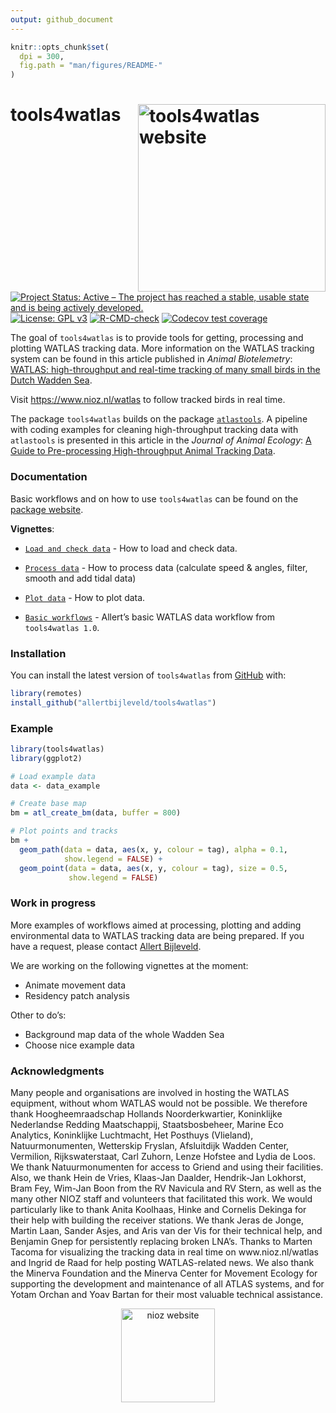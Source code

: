 ```yaml
---
output: github_document
---
```


<!-- README.md is generated from README.Rmd. Please edit that file -->

```r
knitr::opts_chunk$set(
  dpi = 300,
  fig.path = "man/figures/README-"
)
```

# tools4watlas <a href="https://krietsch.github.io/tools4watlas/g"><img src="man/figures/logo.png" align="right" height="300" alt="tools4watlas website" /></a>

<!-- badges: start -->
[![Project Status: Active – The project has reached a stable, usable state and is being actively developed.](http://www.repostatus.org/badges/latest/active.svg)](http://www.repostatus.org/#active)
[![License: GPL v3](https://img.shields.io/badge/License-GPL%20v3-blue.svg)](https://www.gnu.org/licenses/gpl-3.0)
[![R-CMD-check](https://github.com/krietsch/tools4watlas/actions/workflows/R-CMD-check.yaml/badge.svg)](https://github.com/krietsch/tools4watlas/actions/workflows/R-CMD-check.yaml)
[![Codecov test coverage](https://codecov.io/gh/krietsch/tools4watlas/graph/badge.svg)](https://app.codecov.io/gh/krietsch/tools4watlas)
<!-- badges: end -->

The goal of `tools4watlas` is to provide tools for getting, processing and plotting WATLAS tracking data. More information on the WATLAS tracking system can be found in this article published in *Animal Biotelemetry*: [WATLAS: high-throughput and real-time tracking of many small birds in the Dutch Wadden Sea](https://doi.org/10.1186/s40317-022-00307-w). 

Visit <https://www.nioz.nl/watlas> to follow tracked birds in real time.

The package `tools4watlas` builds on the package [`atlastools`](https://github.com/pratikunterwegs/atlastools). A pipeline with coding examples for cleaning high-throughput tracking data with `atlastools` is presented in this article in the *Journal of Animal Ecology*: [A Guide to Pre-processing High-throughput Animal Tracking Data](https://doi.org/10.1111/1365-2656.13610).

### **Documentation**

Basic workflows and on how to use `tools4watlas` can be found on the [package website](https://krietsch.github.io/tools4watlas/).

**Vignettes**:

   - [`Load and check data`](https://krietsch.github.io/tools4watlas/articles/load_and_check_data.html) - 
  How to load and check data. 
   
   - [`Process data`](https://krietsch.github.io/tools4watlas/articles/process_data.html) - 
  How to process data (calculate speed & angles, filter, smooth and add tidal data)
  
   - [`Plot data`](https://krietsch.github.io/tools4watlas/articles/plot_data.html) - 
  How to plot data. 
  
   - [`Basic workflows`](https://krietsch.github.io/tools4watlas/articles/basic_work_flows.html) -
  Allert's basic WATLAS data workflow from `tools4watlas 1.0`. 

### **Installation**

You can install the latest version of `tools4watlas` from [GitHub](https://github.com/allertbijleveld/tools4watlas) with:

```r
library(remotes)
install_github("allertbijleveld/tools4watlas")
```

### **Example**

```r

library(tools4watlas)
library(ggplot2)

# Load example data
data <- data_example

# Create base map
bm = atl_create_bm(data, buffer = 800)

# Plot points and tracks
bm +
  geom_path(data = data, aes(x, y, colour = tag), alpha = 0.1, 
            show.legend = FALSE) +
  geom_point(data = data, aes(x, y, colour = tag), size = 0.5, 
             show.legend = FALSE)
```

### **Work in progress**

More examples of workflows aimed at processing, plotting and adding environmental data to WATLAS tracking data are being prepared. If you have a request, please contact [Allert Bijleveld](mailto:allert.bijleveld@nioz.nl). 

We are working on the following vignettes at the moment:

- Animate movement data
- Residency patch analysis

Other to do's:

- Background map data of the whole Wadden Sea
- Choose nice example data

### **Acknowledgments**

Many people and organisations are involved in hosting the WATLAS equipment, without whom WATLAS would not be possible. We therefore thank Hoogheemraadschap Hollands Noorderkwartier, Koninklijke Nederlandse Redding Maatschappij, Staatsbosbeheer, Marine Eco Analytics, Koninklijke Luchtmacht, Het Posthuys (Vlieland), Natuurmonumenten, Wetterskip Fryslan, Afsluitdijk Wadden Center, Vermilion, Rijkswaterstaat, Carl Zuhorn, Lenze Hofstee and Lydia de Loos. We thank Natuurmonumenten for access to Griend and using their facilities. Also, we thank Hein de Vries, Klaas-Jan Daalder, Hendrik-Jan Lokhorst, Bram Fey, Wim-Jan Boon from the RV Navicula and RV Stern, as well as the many other NIOZ staff and volunteers that facilitated this work. We would particularly like to thank Anita Koolhaas, Hinke and Cornelis Dekinga for their help with building the receiver stations. We thank Jeras de Jonge, Martin Laan, Sander Asjes, and Aris van der Vis for their technical help, and Benjamin Gnep for persistently replacing broken LNA’s. Thanks to Marten Tacoma for visualizing the tracking data in real time on www.nioz.nl/watlas and Ingrid de Raad for help posting WATLAS-related news. We also thank the Minerva Foundation and the Minerva Center for Movement Ecology for supporting the development and maintenance of all ATLAS systems, and for Yotam Orchan and Yoav Bartan for their most valuable technical assistance.


<p align="middle">
    <a href="https://www.nioz.nl/en">
        <img src="man/figures/NIOZ_logo_ENG_RGB.png" align="middle" height="150" alt="nioz website" />
    </a>
</p>

